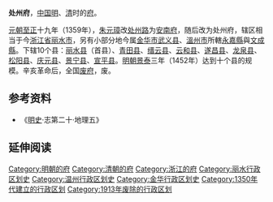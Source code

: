 '''处州府'''，[[中国|中国]][[明朝|明]]、[[清朝|清]]时的[[府_(行政区划)|府]]。

[[元朝|元朝]][[至正|至正]]十九年（1359年），[[朱元璋|朱元璋]]改[[处州路|处州路]]为[[安南府|安南府]]，随后改为处州府，辖区相当于今[[浙江省|浙江省]][[丽水市|丽水市]]，另有小部分地今属[[金华市|金华市]][[武义县|武义县]]、[[溫州市|溫州市]]所轄[[永嘉縣|永嘉縣]]與[[文成縣|文成縣]]。下辖10个县：[[丽水县|丽水县]]（首县）、[[青田县|青田县]]、[[缙云县|缙云县]]、[[云和县|云和县]]、[[遂昌县|遂昌县]]、[[龙泉县|龙泉县]]、[[松阳县|松阳县]]、[[庆元县|庆元县]]、[[景宁县|景宁县]]、[[宣平縣_(浙江省)|宣平县]]。[[明朝|明朝]][[景泰|景泰]]三年（1452年）达到十个县的规模。辛亥革命后，全国[[废府州厅改县|废府]]，废。

== 参考资料 ==
*《[[明史|明史]]·志第二十·地理五》
==延伸阅读==
{{Wikisource further reading}}
{{明朝行政区划|nocat}}
{{清朝浙江省行政區劃|nocat}}
{{浙江省历史二级政区|nocat}}
{{浙江行政区划小作品}}
{{DEFAULTSORT:C}}
[[Category:明朝的府|Category:明朝的府]]
[[Category:清朝的府|Category:清朝的府]]
[[Category:浙江的府|Category:浙江的府]]
[[Category:丽水行政区划史|Category:丽水行政区划史]]
[[Category:温州行政区划史|Category:温州行政区划史]]
[[Category:金华行政区划史|Category:金华行政区划史]]
[[Category:1350年代建立的行政区划|Category:1350年代建立的行政区划]]
[[Category:1913年废除的行政区划|Category:1913年废除的行政区划]]